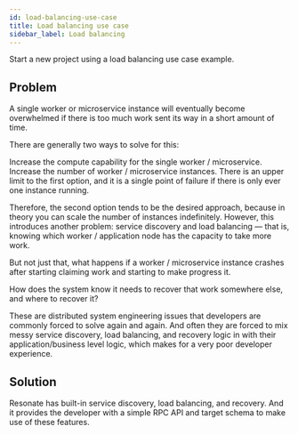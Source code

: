 ```yaml
---
id: load-balancing-use-case
title: Load balancing use case
sidebar_label: Load balancing
---
```


Start a new project using a load balancing use case example.


<CloneRepoGrid>
  <CloneRepoCard
    sdk="Python SDK"
    description="Load balancing use case project example"
    link="https://github.com/resonatehq-examples/example-load-balancing-py"
  />
  <CloneRepoCard
    sdk="TypeScript SDK"
    description="Load balancing use case project example"
    link="https://github.com/resonatehq-examples/example-load-balancing-ts"
  />
</CloneRepoGrid>

## Problem

A single worker or microservice instance will eventually become overwhelmed if there is too much work sent its way in a short amount of time.

There are generally two ways to solve for this:

Increase the compute capability for the single worker / microservice.
Increase the number of worker / microservice instances.
There is an upper limit to the first option, and it is a single point of failure if there is only ever one instance running.

Therefore, the second option tends to be the desired approach, because in theory you can scale the number of instances indefinitely. However, this introduces another problem: service discovery and load balancing — that is, knowing which worker / application node has the capacity to take more work.

But not just that, what happens if a worker / microservice instance crashes after starting claiming work and starting to make progress it.

How does the system know it needs to recover that work somewhere else, and where to recover it?

These are distributed system engineering issues that developers are commonly forced to solve again and again. And often they are forced to mix messy service discovery, load balancing, and recovery logic in with their application/business level logic, which makes for a very poor developer experience.

## Solution

Resonate has built-in service discovery, load balancing, and recovery. And it provides the developer with a simple RPC API and target schema to make use of these features.
